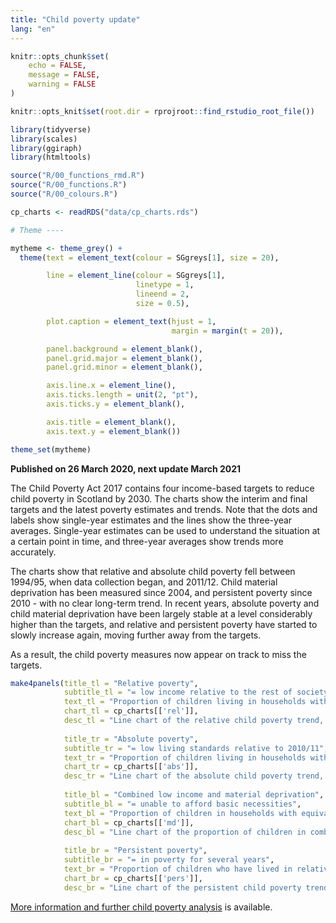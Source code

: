 ---
title: "Child poverty update"
lang: "en"
---

```{r setup, include = FALSE}
knitr::opts_chunk$set(
	echo = FALSE,
	message = FALSE,
	warning = FALSE
)

knitr::opts_knit$set(root.dir = rprojroot::find_rstudio_root_file())

```

```{r}

library(tidyverse)
library(scales)
library(ggiraph)
library(htmltools)

source("R/00_functions_rmd.R")
source("R/00_functions.R")
source("R/00_colours.R")

cp_charts <- readRDS("data/cp_charts.rds")

# Theme ----

mytheme <- theme_grey() +
  theme(text = element_text(colour = SGgreys[1], size = 20),

        line = element_line(colour = SGgreys[1],
                            linetype = 1,
                            lineend = 2,
                            size = 0.5),

        plot.caption = element_text(hjust = 1,
                                    margin = margin(t = 20)),

        panel.background = element_blank(),
        panel.grid.major = element_blank(),
        panel.grid.minor = element_blank(),

        axis.line.x = element_line(),
        axis.ticks.length = unit(2, "pt"),
        axis.ticks.y = element_blank(),

        axis.title = element_blank(),
        axis.text.y = element_blank())

theme_set(mytheme)

```

<!-- Include skip link and skip target at the top of the document -->

<script>
  $(document).ready(function(){
    $nav = $('#nav');
    $nav.prepend('<a class=\"skiplink\" href=\"#maincontent\">Skip to main content</a>')
    $head = $('#header');
    $head.prepend('<div id=\"maincontent\" class=\"skiptarget\"></div>')
    });
</script>

**Published on 26 March 2020, next update March 2021**

The Child Poverty Act 2017 contains four income-based targets to reduce child poverty in Scotland by 2030. The charts show the interim and final targets and the latest poverty estimates and trends. Note that the dots and labels show single-year estimates and the lines show the three-year averages. Single-year estimates can be used to understand the situation at a certain point in time, and three-year averages show trends more accurately.

The charts show that relative and absolute child poverty fell between 1994/95, when data collection began, and 2011/12. Child material deprivation has been measured since 2004, and persistent poverty since 2010 - with no clear long-term trend. In recent years, absolute poverty and child material deprivation have been largely stable at a level considerably higher than the targets, and relative and persistent poverty have started to slowly increase again, moving further away from the targets.

As a result, the child poverty measures now appear on track to miss the targets.

```{r panels}

make4panels(title_tl = "Relative poverty",
            subtitle_tl = "= low income relative to the rest of society", 
            text_tl = "Proportion of children living in households with equivalised incomes below 60% of the median (middle) UK income in the current year.", 
            chart_tl = cp_charts[['rel']], 
            desc_tl = "Line chart of the relative child poverty trend, also including single-year data points and the interim and final targets, showing a small increase in recent years that may now have stopped at a level remaining considerably above the targets.",
            
            title_tr = "Absolute poverty", 
            subtitle_tr = "= low living standards relative to 2010/11", 
            text_tr = "Proportion of children living in households with equivalised incomes below 60% of the median UK income in a base year (currently 2010/11) adjusted for inflation.", 
            chart_tr = cp_charts[['abs']], 
            desc_tr = "Line chart of the absolute child poverty trend, also including single-year data points and the interim and final targets, showing an initial fall followed by stagnation in recent years at a level considerably higher than the targets.",
            
            title_bl = "Combined low income and material deprivation", 
            subtitle_bl = "= unable to afford basic necessities", 
            text_bl = "Proportion of children in households with equivalised incomes below 70% of the median UK income and going without certain basic goods and services.", 
            chart_bl = cp_charts[['md']], 
            desc_bl = "Line chart of the proportion of children in combined low income and material deprivation trend, also including single-year data points and the interim and final targets, showing little change and a level that is considerably higher than the targets.",
            
            title_br = "Persistent poverty", 
            subtitle_br = "= in poverty for several years", 
            text_br = "Proportion of children who have lived in relative poverty in three or more of the last four years.", 
            chart_br = cp_charts[['pers']], 
            desc_br = "Line chart of the persistent child poverty trend, also including single-year data points and the interim and final targets with data only available since 2010, showing an apparent increase in recent years, moving further away from the targets.")


```


[More information and further child poverty analysis](https://www.gov.scot/collections/child-poverty-statistics/) is available.
